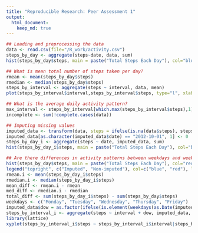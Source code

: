 ```yaml
---
title: "Reproducible Research: Peer Assessment 1"
output: 
  html_document:
    keep_md: true
---
```


```r
## Loading and preprocessing the data
data <- read.csv(file="/R_work/activity.csv")
steps_by_day <- aggregate(steps~date, data, sum)
hist(steps_by_day$steps, main = paste("Total Steps Each Day"), col="blue", xlab="Number of Steps")

## What is mean total number of steps taken per day?
rmean <- mean(steps_by_day$steps)
rmedian <- median(steps_by_day$steps)
steps_by_interval <- aggregate(steps ~ interval, data, mean)
plot(steps_by_interval$interval,steps_by_interval$steps, type="l", xlab="Interval", ylab="Number of Steps",main="Average Number of Steps per Day by Interval")

## What is the average daily activity pattern?
max_interval <- steps_by_interval[which.max(steps_by_interval$steps),1]
incomplete <- sum(!complete.cases(data))

## Imputing missing values
imputed_data <- transform(data, steps = ifelse(is.na(data$steps), steps_by_interval$steps[match(data$interval, steps_by_interval$interval)], data$steps))
imputed_data[as.character(imputed_data$date) == "2012-10-01", 1] <- 0
steps_by_day_i <- aggregate(steps ~ date, imputed_data, sum)
hist(steps_by_day_i$steps, main = paste("Total Steps Each Day"), col="blue", xlab="Number of Steps")

## Are there differences in activity patterns between weekdays and weekends?
hist(steps_by_day$steps, main = paste("Total Steps Each Day"), col="red", xlab="Number of Steps", add=T)
legend("topright", c("Imputed", "Non-imputed"), col=c("blue", "red"), lwd=10)
rmean.i <- mean(steps_by_day_i$steps)
rmedian.i <- median(steps_by_day_i$steps)
mean_diff <- rmean.i - rmean
med_diff <- rmedian.i - rmedian
total_diff <- sum(steps_by_day_i$steps) - sum(steps_by_day$steps)
weekdays <- c("Monday", "Tuesday", "Wednesday", "Thursday", "Friday")
imputed_data$dow = as.factor(ifelse(is.element(weekdays(as.Date(imputed_data$date)),weekdays), "Weekday", "Weekend"))
steps_by_interval_i <- aggregate(steps ~ interval + dow, imputed_data, mean)
library(lattice)
xyplot(steps_by_interval_i$steps ~ steps_by_interval_i$interval|steps_by_interval_i$dow, main="Average Steps per Day by Interval",xlab="Interval", ylab="Steps",layout=c(1,2), type="l")
```
